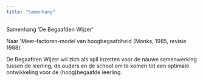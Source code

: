```yaml
---
title: "Samenhang"
---
```


Samenhang ‘De Begaafden Wijzer’ 

Naar ‘Meer-factoren-model van hoogbegaafdheid (Monks, 1985, revisie 1988)

De Begaafden Wijzer wil zich als spil inzetten voor de nauwe samenwerking tussen de leerling, de ouders en de school om te komen tot een optimale ontwikkeling voor de (hoog)begaafde leerling.
